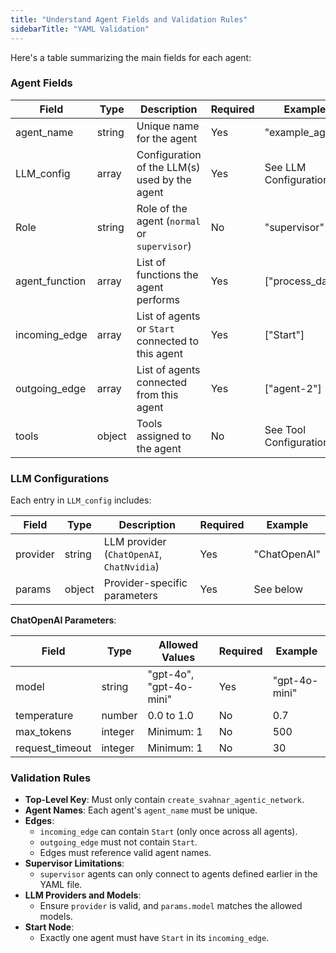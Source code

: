 ```yaml
---
title: "Understand Agent Fields and Validation Rules"
sidebarTitle: "YAML Validation"
---
```

Here's a table summarizing the main fields for each agent:

### Agent Fields

| Field            | Type    | Description                                                                   | Required | Example                   |
|------------------|---------|-------------------------------------------------------------------------------|----------|---------------------------|
| agent_name       | string  | Unique name for the agent                                                     | Yes      | "example_agent"           |
| LLM_config       | array   | Configuration of the LLM(s) used by the agent                                 | Yes      | See LLM Configurations    |
| Role             | string  | Role of the agent (`normal` or `supervisor`)                                  | No       | "supervisor"              |
| agent_function   | array   | List of functions the agent performs                                          | Yes      | ["process_data"]          |
| incoming_edge    | array   | List of agents or `Start` connected to this agent                             | Yes      | ["Start"]                 |
| outgoing_edge    | array   | List of agents connected from this agent                                      | Yes      | ["agent-2"]               |
| tools            | object  | Tools assigned to the agent                                                   | No       | See Tool Configuration    |

### LLM Configurations

Each entry in `LLM_config` includes:

| Field    | Type   | Description                                   | Required | Example           |
|----------|--------|-----------------------------------------------|----------|-------------------|
| provider | string | LLM provider (`ChatOpenAI`, `ChatNvidia`)     | Yes      | "ChatOpenAI"      |
| params   | object | Provider-specific parameters                  | Yes      | See below         |

**ChatOpenAI Parameters**:

| Field           | Type    | Allowed Values                      | Required | Example           |
|-----------------|---------|-------------------------------------|----------|-------------------|
| model           | string  | "gpt-4o", "gpt-4o-mini"             | Yes      | "gpt-4o-mini"     |
| temperature     | number  | 0.0 to 1.0                          | No       | 0.7               |
| max_tokens      | integer | Minimum: 1                          | No       | 500               |
| request_timeout | integer | Minimum: 1                          | No       | 30                |

### Validation Rules

- **Top-Level Key**: Must only contain `create_svahnar_agentic_network`.
- **Agent Names**: Each agent's `agent_name` must be unique.
- **Edges**:
  - `incoming_edge` can contain `Start` (only once across all agents).
  - `outgoing_edge` must not contain `Start`.
  - Edges must reference valid agent names.
- **Supervisor Limitations**:
  - `supervisor` agents can only connect to agents defined earlier in the YAML file.
- **LLM Providers and Models**:
  - Ensure `provider` is valid, and `params.model` matches the allowed models.
- **Start Node**:
  - Exactly one agent must have `Start` in its `incoming_edge`.


